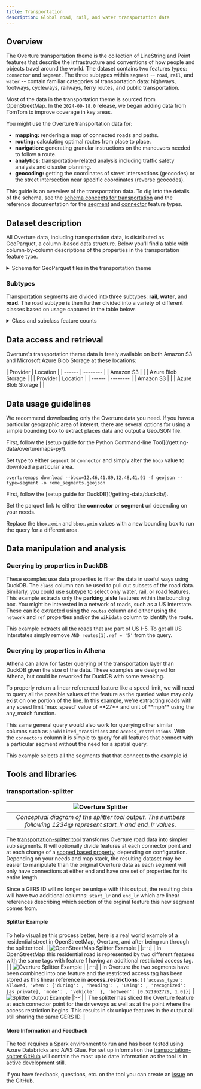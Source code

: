```yaml
---
title: Transportation
description: Global road, rail, and water transportation data
---
```



## Overview


The Overture transportation theme is the collection of LineString and Point features that describe the infrastructure and conventions of how people and objects travel around the world. The dataset contains two features types: `connector` and `segment`. The three subtypes within `segment` -- `road`, `rail`, and `water` -- contain familiar categories of transportation data: highways, footways, cycleways, railways, ferry routes, and public transportation. 

Most of the data in the transportation theme is sourced from OpenStreetMap. In the `2024-09-18.0` release, we began adding data from TomTom to improve coverage in key areas. 

You might use the Overture transportation data for:

- **mapping:** rendering a map of connected roads and paths.
- **routing:** calculating optimal routes from place to place.
- **navigation:** generating granular instructions on the maneuvers needed to
 follow a route.
- **analytics:** transportation-related analysis including traffic safety
 analysis and disaster planning.
- **geocoding:** getting the coordinates of street intersections (geocodes) or
 the street intersection near specific coordinates (reverse geocodes).

This guide is an overview of the transportation data. To dig into the details of the schema, see the [schema concepts for transportation](/schema/concepts/by-theme/transportation) and the reference documentation for the [segment](/schema/reference/transportation/segment) and [connector](/schema/reference/transportation/connector) feature types. 

## Dataset description

All Overture data, including transportation data, is distributed as GeoParquet, a column-based data structure. Below you'll find a table with column-by-column descriptions of the properties in the transportation feature type.

<details>
 <summary>Schema for GeoParquet files in the transportation theme</summary>
<div>
<Tabs>
<TabItem value="segment" label="segment" default>

| column                 	| type    	| description |
| ------------------------- | --------- | ----------- |
| id						| string	| A feature ID. This may be an ID associated with the Global Entity Reference System (GERS) if—and-only-if the feature represents an entity that is part of GERS. |
| geometry					| binary	| The line representation of the segment's location. Segment's geometry which MUST be a LineSting as defined by GeoJSON schema. |
| bbox						| struct	| Area defined by two longitudes and two latitudes: latitude is a decimal number between -90.0 and 90.0; longitude is a decimal number between -180.0 and 180.0. |
| version					| integer	| Version number of the feature, incremented in each Overture release where the geometry or attributes of this feature changed. |
| sources					| struct	| The array of source information for the properties of a given feature, with each entry being a source object which lists the property in JSON Pointer notation and the dataset that specific value came from. All features must have a root level source which is the default source if a specific property's source is not specified. |
| subtype					| string	| The broad category of transportation segment. |
| class						| string	| Captures the kind of road and its position in the road network hierarchy. |
| names						| struct	| Properties defining the names of a feature. |
| connectors				| struct	| Array of connector IDs identifying the connectors this segment is physically connected to linearly referenced with their location. Each connector is a possible routing decision point, meaning it defines a place along the segment in which there is possibility to transition to other segments which share the same connector. |
| routes					| struct	| Routes this segment belongs to. |
| subclass_rules			| struct	| Defines the portion of a road that the subclass applies to. |
| access_restrictions		| struct	| Rules governing access to this road segment or lane. |
| level_rules				| struct	| Defines the Z-order, i.e. stacking order, of the road segment. |
| destinations				| struct	| Describes objects that can be reached by following a transportation segment in the same way those objects are described on signposts or ground writing that a traveller following the segment would observe in the real world. This allows navigation systems to refer to signs and observable writing that a traveller actually sees. |
| prohibited_transitions	| struct	| Defines where traveling from the segment to another is disallowed for navigation. This covers things situations prohibited turns or a transition from road to bike lane disallowing cars. |
| road_surface				| struct	| Defines the surface material on a road such as paved, asphalt, or unpaved. |
| road_flags				| struct	| Additional properties relevant to roads such as is_bridge or is_under_construction. |
| speed_limits				| struct	| Defines the speed limit of the road segment. |
| width_rules				| struct	| Defines the width of the road segment for rendering. |
| subclass					| string	| Specifies the usage of a length of road. |
| rail_flags				| struct	| Additional properties relevant to rail such as is_tunnel or is_freight. |
| filename					| string	| Name of the file being queried. |
| theme						| string	| Name of the Overture theme being queried. |
| type						| string	| Name of the Overture feature type being queried. |

</TabItem>
<TabItem value="connector" label="connector" default>

| column	| type    	| description |
| --------- | --------- | ----------- |
| id		| string	| A feature ID. This may be an ID associated with the Global Entity Reference System (GERS) if—and-only-if the feature represents an entity that is part of GERS. |
| geometry	| binary	| The line representation of the segment's location. Segment's geometry which MUST be a LineSting as defined by GeoJSON schema. |
| bbox		| struct	| Area defined by two longitudes and two latitudes: latitude is a decimal number between -90.0 and 90.0; longitude is a decimal number between -180.0 and 180.0. |
| version	| integer	| Version number of the feature, incremented in each Overture release where the geometry or attributes of this feature changed. |
| sources	| struct	| The array of source information for the properties of a given feature, with each entry being a source object which lists the property in JSON Pointer notation and the dataset that specific value came from. All features must have a root level source which is the default source if a specific property's source is not specified. |
| filename	| string	| Name of the file being queried. |
| theme		| string	| Name of the Overture theme being queried. |
| type		| string	| Name of the Overture feature type being queried. |

</TabItem>
</Tabs>
</div>
</details>

### Subtypes
Transportation segments are divided into three subtypes: **rail**, **water**, and **road**. The road subtype is then further divided into a variety of different classes based on usage captured in the table below.

<details>
 <summary>Class and subclass feature counts</summary>
<div>
<Tabs>
<TabItem value="classes" label="classes" default>
| subtype | class | subclass | Feature count, June 2025 release |
|---|---|---|---|
| rail    | funicular      |                |       1,297 |
| rail    | light_rail     |                |      15,930 |
| rail    | monorail       |                |       2,979 |
| rail    | narrow_gauge   |                |      30,843 |
| rail    | standard_gauge |                |   1,423,890 |
| rail    | subway         |                |      52,344 |
| rail    | tram           |                |      59,142 |
| rail    | unknown        |                |     372,866 |
| road    | bridleway      |                |      99,049 |
| road    | cycleway       | cycle_crossing |      55,477 |
| road    | cycleway       |                |   1,259,399 |
| road    | footway        | crosswalk      |   2,109,280 |
| road    | footway        | sidewalk       |   3,394,404 |
| road    | footway        |                |  15,631,725 |
| road    | living_street  |                |   3,296,747 |
| road    | motorway       | link           |     638,701 |
| road    | motorway       |                |     432,035 |
| road    | path           |                |  13,329,876 |
| road    | pedestrian     |                |     461,593 |
| road    | primary        | link           |     487,257 |
| road    | primary        |                |   6,670,265 |
| road    | residential    |                | 125,385,316 |
| road    | secondary      | link           |     385,637 |
| road    | secondary      |                |  10,666,584 |
| road    | service        | alley          |   1,664,772 |
| road    | service        | driveway       |  16,377,919 |
| road    | service        | parking_aisle  |   6,266,426 |
| road    | service        |                |  32,743,206 |
| road    | steps          |                |   1,836,112 |
| road    | tertiary       | link           |     295,551 |
| road    | tertiary       |                |  19,711,085 |
| road    | track          |                |  25,012,146 |
| road    | trunk          | link           |     547,842 |
| road    | trunk          |                |   3,417,014 |
| road    | unclassified   |                |  29,488,205 |
| road    | unknown        |                |     704,794 |
| water   |                |                |      28,224 |

</TabItem>
</Tabs>
</div>
</details>

## Data access and retrieval

Overture's transportation theme data is freely available on both Amazon S3 and Microsoft Azure Blob Storage at these locations:

<Tabs>
<TabItem value="segment_url" label="Segment" default>
| Provider | Location |
| ------ | -------- |
| Amazon S3 | <QueryBuilder query="s3://overturemaps-us-west-2/release/__OVERTURE_RELEASE/theme=transportation/type=segment/*" language="text"></QueryBuilder>|
| Azure Blob Storage | <QueryBuilder query="https://overturemapswestus2.blob.core.windows.net/release/__OVERTURE_RELEASE/theme=transportation/type=segment/*" language="text"></QueryBuilder> |
</TabItem>
<TabItem value="connector_url" label="Connector" default>
| Provider | Location |
| ------ | -------- |
| Amazon S3 | <QueryBuilder query="s3://overturemaps-us-west-2/release/__OVERTURE_RELEASE/theme=transportation/type=connector/*" language="text"></QueryBuilder>|
| Azure Blob Storage | <QueryBuilder query="https://overturemapswestus2.blob.core.windows.net/release/__OVERTURE_RELEASE/theme=transportation/type=connector/*" language="text"></QueryBuilder> |
</TabItem>
</Tabs>

## Data usage guidelines

We recommend downloading only the Overture data you need. If you have a particular geographic area of interest, there are several options for using a simple bounding box to extract places data and output a GeoJSON file.

<Tabs>
<TabItem value="Python Command-line Tool" label="Python Command-line Tool" default>
First, follow the [setup guide for the Python Command-line Tool](/getting-data/overturemaps-py/).

Set type to either `segment` or `connector` and simply alter the `bbox` value to download a particular area.
```
overturemaps download --bbox=12.46,41.89,12.48,41.91 -f geojson --type=segment -o rome_segments.geojson
``` 
</TabItem>
<TabItem value="DuckDB" label="DuckDB" default>
First, follow the [setup guide for DuckDB](/getting-data/duckdb/).

Set the parquet link to either the **connector** or **segment** url depending on your needs.

Replace the `bbox.xmin` and `bbox.ymin` values with a new bounding box to run the query for a different area.
<QueryBuilder query={SegmentBBOX}></QueryBuilder>
</TabItem>
</Tabs>

## Data manipulation and analysis

### Querying by properties in DuckDB

These examples use data properties to filter the data in useful ways using DuckDB.
<Tabs>
<TabItem value="Query by class" label="Query by class" default>
The `class` column can be used to pull out subsets of the road data. Similarly, you could use subtype to select only water, rail, or road features. This example extracts only the **parking_aisle** features within the bounding box.
<QueryBuilder query={ParkingAisles}></QueryBuilder>
</TabItem>
<TabItem value="Query by routes" label="Query by routes" default>
You might be interested in a network of roads, such as a US Interstate. These can be extracted using the `routes` column and either using the `network` and `ref` properties and/or the `wikidata` column to identify the route.

This example extracts all the roads that are part of US I-5. To get all US Interstates simply remove `AND routes[1].ref = '5'` from the query.
<QueryBuilder query={Routes}></QueryBuilder>
</TabItem>
</Tabs>

### Querying by properties in Athena
Athena can allow for faster querying of the transportation layer than DuckDB given the size of the data. These examples are designed for Athena, but could be reworked for DuckDB with some tweaking.

<Tabs>
<TabItem value="Query by speed limit" label="Query by speed limit" default>
To properly return a linear referenced feature like a speed limit, we will need to query all the possible values of the feature as the queried value may only exist on one portion of the line. In this example, we're extracting roads with any speed limit `max_speed` value of **27** and unit of **mph** using the any_match function.

This same general query would also work for querying other similar columns such as `prohibited_transitions` and `access_restrictions`.
<QueryBuilder query={SpeedLimits}></QueryBuilder>
</TabItem>
<TabItem value="Select connecting segments" label="Select connecting segments" default>
With the `connectors` column it is simple to query for all features that connect with a particular segment without the need for a spatial query.

This example selects all the segments that that connect to the example id.
<QueryBuilder query={ConnectingSegments}></QueryBuilder>
</TabItem>
</Tabs>


## Tools and libraries

### transportation-splitter

| ![Overture Splitter](/img/transportation/splitter_concept.svg) | 
|:--:| 
| *Conceptual diagram of the splitter tool output. The numbers following 1234@ represent start_lr and end_lr values.* | 

The [transportation-spitter tool](https://github.com/OvertureMaps/transportation-splitter) transforms Overture road data into simpler sub segments. It will optionally divide features at each connector point and at each change of a [scoped based property](/schema/concepts/scoping-rules/), depending on configuration. Depending on your needs and map stack, the resulting dataset may be easier to manipulate than the original Overture data as each segment will only have connections at either end and have one set of properties for its entire length.

Since a GERS ID will no longer be unique with this output, the resulting data will have two additional columns: `start_lr` and `end_lr` which are linear references describing which section of the orginal feature this new segment comes from.

#### Splitter Example
To help visualize this process better, here is a real world example of a residential street in OpenStreetMap, Overture, and after being run through the splitter tool.
<Tabs>
<TabItem value="OpenStreetMap" label="OpenStreetMap" default>
| ![OpenStreetMap Splitter Example](/img/transportation/splitter_osm.png) |
|:--:| 
| In OpenStreetMap this residential road is represented by two different features with the same tags with feature 1 having an additional restricted access tag. |
</TabItem>
<TabItem value="Overture" label="Overture" default>
| ![Overture Splitter Example](/img/transportation/splitter_overture.png) |
|:--:| 
| In Overture the two segments have been combined into one feature and the restricted access tag has been stored as this linear reference in **access_restrictions**: 
`[{'access_type': allowed, 'when': {'during': , 'heading': , 'using': , 'recognized': [as_private], 'mode': , 'vehicle': }, 'between': [0.521962729, 1.0]}]` | 
</TabItem>
<TabItem value="Transportation Splitter" label="Transportation Splitter" default>
![Splitter Output Example](/img/transportation/splitter_output.png)
|:--:| 
| The splitter has sliced the Overture feature at each connector point for the driveways as well as at the point where the access restriction begins. This results in six unique features in the output all still sharing the same GERS ID. |
</TabItem>
</Tabs>

#### More Information and Feedback

The tool requires a Spark environment to run and has been tested using Azure Databricks and AWS Glue. For set up information the [transportation-spitter GitHub](https://github.com/OvertureMaps/transportation-splitter) will contain the most up to date information as the tool is in active development still.

If you have feedback, questions, etc. on the tool you can create an [issue](https://github.com/OvertureMaps/transportation-splitter/issues) on the GitHub.


